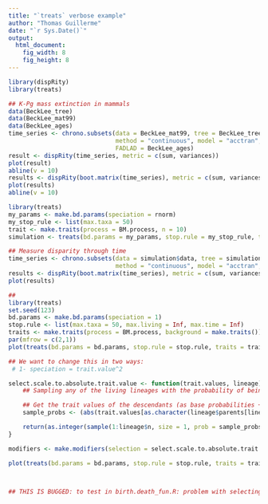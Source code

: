 ```yaml
---
title: "`treats` verbose example"
author: "Thomas Guillerme"
date: "`r Sys.Date()`"
output:
  html_document:
    fig_width: 8
    fig_height: 8
---
```



```r
library(dispRity)
library(treats)
```

```r
## K-Pg mass extinction in mammals
data(BeckLee_tree)
data(BeckLee_mat99)
data(BeckLee_ages)
time_series <- chrono.subsets(data = BeckLee_mat99, tree = BeckLee_tree,
                              method = "continuous", model = "acctran", time = 20,
                              FADLAD = BeckLee_ages)
result <- dispRity(time_series, metric = c(sum, variances))
plot(result)
abline(v = 10)
results <- dispRity(boot.matrix(time_series), metric = c(sum, variances))
plot(results)
abline(v = 10)
```

```r
library(treats)
my_params <- make.bd.params(speciation = rnorm)
my_stop_rule <- list(max.taxa = 50)
trait <- make.traits(process = BM.process, n = 10)
simulation <- treats(bd.params = my_params, stop.rule = my_stop_rule, trait = trait)

## Measure disparity through time
time_series <- chrono.subsets(data = simulation$data, tree = simulation$tree,
                              method = "continuous", model = "acctran", time = 20)
results <- dispRity(boot.matrix(time_series), metric = c(sum, variances))
plot(results)
```


```r
## 
library(treats)
set.seed(123)
bd.params <- make.bd.params(speciation = 1)
stop.rule <- list(max.taxa = 50, max.living = Inf, max.time = Inf)
traits <- make.traits(process = BM.process, background = make.traits())
par(mfrow = c(2,1))
plot(treats(bd.params = bd.params, stop.rule = stop.rule, traits = traits), main = "no modif")

## We want to change this in two ways:
 # 1- speciation = trait.value^2

select.scale.to.absolute.trait.value <- function(trait.values, lineage) {
    ## Sampling any of the living lineages with the probability of being selected being relative to the current lineage trait value. The bigger the value, the higher the probability

    ## Get the trait values of the descendants (as base probabilities + 0.01 to avoid 0 probabilities)
    sample_probs <- (abs(trait.values[as.character(lineage$parents[lineage$livings]), ]) + 0.01)

    return(as.integer(sample(1:lineage$n, size = 1, prob = sample_probs )))
}

modifiers <- make.modifiers(selection = select.scale.to.absolute.trait.value)

plot(treats(bd.params = bd.params, stop.rule = stop.rule, traits = traits, modifiers = modifiers), main = "Speciation increase\nwith absolute trait value")



## THIS IS BUGGED: to test in birth.death_fun.R: problem with selecting the current lineage (NA)


```